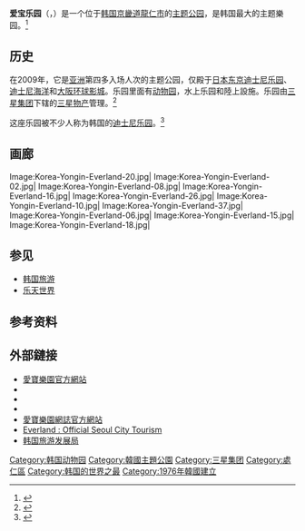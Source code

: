 {{coord|37.295146|127.204374|display=title}}
{{Infobox Korean name
|title=爱宝乐园
|img= Everland 9.jpg
|hangul=에버랜드 리조트
|rr=Ebeoraendeu Rijoteu
|mr=Ebǒraendǔ Rijot'ǔ
|}}

'''爱宝乐园'''（{{kor|諺=에버랜드|羅=Ebeoraendeu|f=y}}，{{lang-en|'''EverLand'''}}）是一个位于[[韩国|韩国]][[京畿道|京畿道]][[龍仁市|龍仁市]]的[[主题公园|主题公园]]，是韩国最大的主题樂园。<ref>{{Cite news |url=https://www.chinanews.com.cn/it/z/html/sanxingaibaoleyuan.shtml |title=三星爱宝乐园 |accessdate=2021-12-31 |archive-date=2021-12-31 |archive-url=https://web.archive.org/web/20211231012421/https://www.chinanews.com.cn/it/z/html/sanxingaibaoleyuan.shtml |dead-url=no }}</ref>

==历史==
在2009年，它是[[亚洲|亚洲]]第四多入场人次的主题公园，仅殿于[[日本|日本]][[东京迪士尼乐园|东京迪士尼乐园]]、[[迪士尼海洋|迪士尼海洋]]和[[大阪环球影城|大阪环球影城]]。乐园里面有[[动物园|动物园]]，水上乐园和陸上設施。乐园由[[三星集团|三星集团]]下辖的[[三星物产|三星物产]]管理。<ref>{{Cite news |url=http://m.cyol.com/content/2019-04/21/content_17995337_6.htm |title=旅韩大熊猫“爱宝”“乐宝”来韩三周年-中青在线 |accessdate=2021-12-31 |archive-date=2021-12-31 |archive-url=https://web.archive.org/web/20211231012424/http://m.cyol.com/content/2019-04/21/content_17995337_6.htm |dead-url=no }}</ref>

这座乐园被不少人称为韩国的[[迪士尼乐园|迪士尼乐园]]。<ref>{{Cite news |url=http://www.xinhuanet.com/2019-04/21/c_1210114899.htm |title=旅韩大熊猫“爱宝”“乐宝”来韩三周年 |accessdate=2021-12-31 |archive-date=2021-12-31 |archive-url=https://web.archive.org/web/20211231012840/http://www.xinhuanet.com/2019-04/21/c_1210114899.htm |dead-url=no }}</ref>

==画廊==
<gallery>
Image:Korea-Yongin-Everland-20.jpg|
Image:Korea-Yongin-Everland-02.jpg|
Image:Korea-Yongin-Everland-08.jpg|
Image:Korea-Yongin-Everland-16.jpg|
Image:Korea-Yongin-Everland-26.jpg|
Image:Korea-Yongin-Everland-10.jpg|
Image:Korea-Yongin-Everland-37.jpg|
Image:Korea-Yongin-Everland-06.jpg|
Image:Korea-Yongin-Everland-15.jpg|
Image:Korea-Yongin-Everland-18.jpg|
</gallery>

==参见==
*[[韩国旅游|韩国旅游]]
*[[乐天世界|乐天世界]]

==参考资料==
{{reflist}}

==外部鏈接==
{{Commonscat|Everland}}
* [https://www.everland.com/web/intro.html 愛寶樂園官方網站] {{Wayback|url=https://www.everland.com/web/intro.html |date=20210609155322 }} 
* {{Facebook|witheverland|愛寶樂園官方}}
* {{Instagram|witheverland|愛寶樂園官方}}
* {{YouTube|user=withEverland|愛寶樂園官方}}
* [https://www.witheverland.com/ 愛寶樂園網誌官方網站] {{Wayback|url=https://www.witheverland.com/ |date=20210609155326 }}
* [https://web.archive.org/web/20090516024041/http://english.visitseoul.net/visit2007en/attractions/outdoorseoul/outdoorseoul.jsp?cid=100&sid=921 Everland : Official Seoul City Tourism]
* [http://chinese.visitkorea.or.kr/chs/SI/SI_CHG_2_1_1_1.jsp?cid=331192/ 韩国旅游发展局]


{{三星集团}}
{{韩国主题公园}}
[[Category:韩国动物园|Category:韩国动物园]]
[[Category:韓國主題公園|Category:韓國主題公園]]
[[Category:三星集团|Category:三星集团]]
[[Category:處仁區|Category:處仁區]]
[[Category:韩国的世界之最|Category:韩国的世界之最]]
[[Category:1976年韓國建立|Category:1976年韓國建立]]